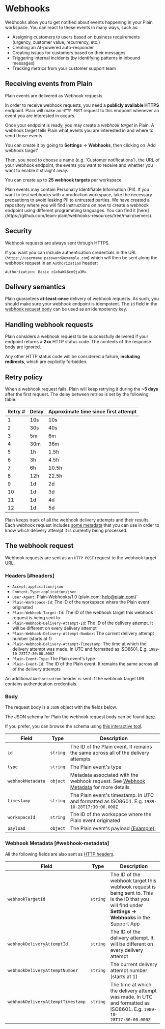 
# Webhooks

Webhooks allow you to get notified about events happening in your Plain workspace. You can react to these events in many ways, such as:

- Assigning customers to users based on business requirements (urgency, customer value, recurrency, etc.)
- Creating an AI-powered auto-responder
- Creating issues for customers based on their messages
- Triggering internal incidents (by identifying patterns in inbound messages)
- Tracking metrics from your customer support team

## Receiving events from Plain

Plain events are delivered as Webhook requests.

In order to receive webhook requests, you need a **publicly available HTTPS** endpoint. Plain will make
an `HTTP POST` request to this endpoint whenever an event you are interested in occurs.

Once your endpoint is ready, you may create a _webhook target_ in Plain. A webhook target tells Plain what events you
are interested in and where to send those events.

You can create it by going to **Settings** → **Webhooks**, then clicking on 'Add webhook target'

Then, you need to choose a name (e.g. 'Customer notifications'), the URL of your webhook endpoint, the events you want
to receive and whether you want to enable it straight away.

You can create up to **25 webhook targets** per workspace.

<Callout type="warning" emoji="⚠️">
  Plain events may contain Personally Identifiable Information (PII). If you want to test webhooks
  with a production workspace, take the necessary precautions to avoid leaking PII to untrusted
  parties.
</Callout>

<Callout type="info" emoji="🤓">
  We have created a repository where you will find instructions on how to create a webhook endpoint
  using different programming languages. You can find it
  [here](https://github.com/team-plain/webhooks-resources/tree/main/servers).
</Callout>

## Security

Webhook requests are always sent through HTTPS.

If you want you can include authentication credentials in the URL (`https://username:password@example.com`) which will then be sent along the webhook request in an `Authorization` header:

```text
Authorization: Basic cGxhaW46cm9ja3M=
```

## Delivery semantics

Plain guarantees **at-least-once** delivery of webhook requests. As such, you should make sure your webhook endpoint is idempotent. The `id` field in the [webhook request body](#body) can be used as an idempotency key.

## Handling webhook requests

Plain considers a webhook request to be successfully delivered if your endpoint returns a **2xx** HTTP status code. The contents of the response body are ignored.

Any other HTTP status code will be considered a failure, **including redirects**, which are explicitly forbidden.

## Retry policy

When a webhook request fails, Plain will keep retrying it during the **~5 days** after the first request. The delay between
retries is set by the following table:

| Retry # | Delay | Approximate time since first attempt |
| ------- | ----- | ------------------------------------ |
| 1       | 10s   | 10s                                  |
| 2       | 30s   | 40s                                  |
| 3       | 5m    | 6m                                   |
| 4       | 30m   | 36m                                  |
| 5       | 1h    | 1.5h                                 |
| 6       | 3h    | 4.5h                                 |
| 7       | 6h    | 10.5h                                |
| 8       | 12h   | 22.5h                                |
| 9       | 1d    | 2d                                   |
| 10      | 1d    | 3d                                   |
| 11      | 1d    | 4d                                   |
| 12      | 1d    | 5d                                   |

Plain keeps track of all the webhook delivery attempts and their results. Each webhook request
includes [some metadata](#webhook-metadata) that you can use in order to know which delivery attempt it is currently
being processed.

## The webhook request

Webhook requests are sent as an `HTTP POST` request to the webhook target URL.

### Headers [#headers]

- `Accept`: `application/json`
- `Content-Type`: `application/json`
- `User-Agent`: Plain-Webhooks/1.0 (plain.com; help@plain.com)`
- `Plain-Workspace-Id`: The ID of the workspace where the Plain event originated
- `Plain-Webhook-Target-Id`: The ID of the webhook target this webhook request is being sent to
- `Plain-Webhook-Delivery-Attempt-Id`: The ID of the delivery attempt. It will be different on every delivery attempt
- `Plain-Webhook-Delivery-Attempt-Number`: The current delivery attempt number (starts at 1)
- `Plain-Webhook-Delivery-Attempt-Timestamp`: The time at which the delivery attempt was made. In UTC and formatted as
  ISO8601. E.g. `1989-10-28T17:30:00.000Z`
- `Plain-Event-Type`: The Plain event's type
- `Plain-Event-Id`: The ID of the Plain event. It remains the same across all of the delivery attempts

An additional `Authorization` header is sent if the webhook target URL contains authentication credentials.

### Body

The request body is a `JSON` object with the fields below.

The JSON schema for Plain the webhook request body can be found [here](https://core-api.uk.plain.com/webhooks/schema.json).

If you prefer, you can browse the schema using [this interactive tool](https://json-schema.app/view/%23?url=https%3A%2F%2Fcore-api.uk.plain.com%2Fwebhooks%2Fschema.json).

| Field             | Type     | Description                                                                                              |
| ----------------- | -------- | -------------------------------------------------------------------------------------------------------- |
| `id`              | `string` | The ID of the Plain event. It remains the same across all of the delivery attempts                       |
| `type`            | `string` | The Plain event's type                                                                                   |
| `webhookMetadata` | `object` | Metadata associated with the webhook request. See [Webhook Metadata](#webhook-metadata) for more details |
| `timestamp`       | `string` | The Plain event's timestamp. In UTC and formatted as ISO8601. E.g. `1989-10-28T17:30:00.000Z`            |
| `workspaceId`     | `string` | The ID of the workspace where the Plain event originated                                                 |
| `payload`         | `object` | The Plain event's payload [(Example)](/webhooks/events/customer-status-transitioned);                    |

### Webhook Metadata [#webhook-metadata]

All the following fields are also sent as [HTTP headers](#headers).

| Field                             | Type     | Description                                                                                                                                             |
| --------------------------------- | -------- | ------------------------------------------------------------------------------------------------------------------------------------------------------- |
| `webhookTargetId`                 | `string` | The ID of the webhook target this webhook request is being sent to. This is the ID that you will find under **Settings -> Webhooks** in the Support App |
| `webhookDeliveryAttemptId`        | `string` | The ID of the delivery attempt. It will be different on every delivery attempt                                                                          |
| `webhookDeliveryAttemptNumber`    | `string` | The current delivery attempt number (starts at 1)                                                                                                       |
| `webhookDeliveryAttemptTimestamp` | `string` | The time at which the delivery attempt was made. In UTC and formatted as ISO8601. E.g. `1989-10-28T17:30:00.000Z`                                       |
